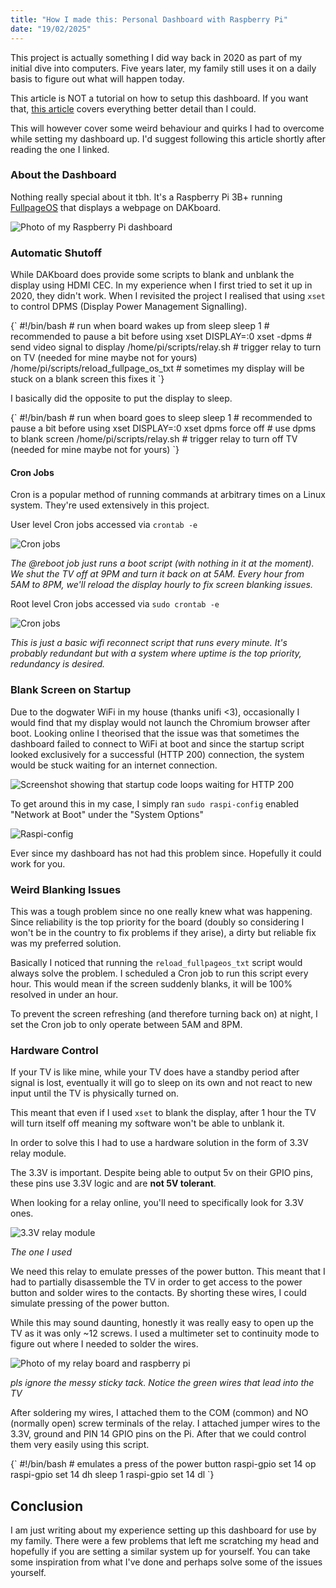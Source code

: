```yaml
---
title: "How I made this: Personal Dashboard with Raspberry Pi"
date: "19/02/2025"
---
```


This project is actually something I did way back in 2020 as part of my initial dive into computers. 
Five years later, my family still uses it on a daily basis to figure out what will happen today.

This article is NOT a tutorial on how to setup this dashboard. If you want that, [this article](https://raspberrytips.com/fullpageos-raspberry-pi/)
covers everything better detail than I could. 

This will however cover some weird behaviour and quirks I had to overcome while setting my dashboard up. I'd suggest following this article shortly after reading the one I linked.

### About the Dashboard

Nothing really special about it tbh. It's a Raspberry Pi 3B+ running [FullpageOS](https://github.com/guysoft/FullPageOS) that displays a webpage on DAKboard. 

![Photo of my Raspberry Pi dashboard](/images/blog/Dakboard/board.JPG)

### Automatic Shutoff

While DAKboard does provide some scripts to blank and unblank the display using HDMI CEC. In my experience when I first tried to set it up in 2020, they didn't work. When I revisited the project I realised that using `xset` to control DPMS (Display Power Management Signalling).

<CodeBlock language="bash">
{`
#!/bin/bash
# run when board wakes up from sleep
sleep 1 # recommended to pause a bit before using xset 
DISPLAY=:0 xset -dpms # send video signal to display
/home/pi/scripts/relay.sh # trigger relay to turn on TV (needed for mine maybe not for yours)
/home/pi/scripts/reload_fullpage_os_txt # sometimes my display will be stuck on a blank screen this fixes it
`}
</CodeBlock>

I basically did the opposite to put the display to sleep.

<CodeBlock language="bash">
{`
#!/bin/bash
# run when board goes to sleep
sleep 1 # recommended to pause a bit before using xset
DISPLAY=:0 xset dpms force off # use dpms to blank screen
/home/pi/scripts/relay.sh  # trigger relay to turn off TV (needed for mine maybe not for yours)
`}
</CodeBlock>

#### Cron Jobs

Cron is a popular method of running commands at arbitrary times on a Linux system. They're used extensively in this project.


User level Cron jobs accessed via `crontab -e`

![Cron jobs](/images/blog/Dakboard/image-7.png)

_The @reboot job just runs a boot script (with nothing in it at the moment). We shut the TV off at 9PM and turn it back on at 5AM. Every hour from 5AM to 8PM, we'll reload the display hourly to fix screen blanking issues._

Root level Cron jobs accessed via `sudo crontab -e`

![Cron jobs](/images/blog/Dakboard/image-8.png)

_This is just a basic wifi reconnect script that runs every minute. It's probably redundant but with a system where uptime is the top priority, redundancy is desired._


### Blank Screen on Startup

Due to the dogwater WiFi in my house (thanks unifi &lt;3), occasionally I would find that my display would not launch the Chromium browser after boot. Looking online I theorised that the issue was that sometimes the dashboard failed to connect to WiFi at boot and since the startup script looked exclusively for a successful (HTTP 200) connection, the system would be stuck waiting for an internet connection. 

![Screenshot showing that startup code loops waiting for HTTP 200](/images/blog/Dakboard/image-4.png)

To get around this in my case, I simply ran `sudo raspi-config` enabled "Network at Boot" under the "System Options"

![Raspi-config](/images/blog/Dakboard/image-5.png)

Ever since my dashboard has not had this problem since. Hopefully it could work for you.

### Weird Blanking Issues

This was a tough problem since no one really knew what was happening. Since reliability is the top priority for the board (doubly so considering I won't be in the country to fix problems if they arise), a dirty but reliable fix was my preferred solution.

Basically I noticed that running the `reload_fullpageos_txt` script would always solve the problem. I scheduled a Cron job to run this script every hour. This would mean if the screen suddenly blanks, it will be 100% resolved in under an hour. 

To prevent the screen refreshing (and therefore turning back on) at night, I set the Cron job to only operate between 5AM and 8PM.


### Hardware Control

If your TV is like mine, while your TV does have a standby period after signal is lost, eventually it will go to sleep on its own and not react to new input until the TV is physically turned on.

This meant that even if I used `xset` to blank the display, after 1 hour the TV will turn itself off meaning my software won't be able to unblank it.

In order to solve this I had to use a hardware solution in the form of 3.3V relay module.

The 3.3V is important. Despite being able to output 5v on their GPIO pins, these pins use 3.3V logic and are **not 5V tolerant**. 

When looking for a relay online, you'll need to specifically look for 3.3V ones.

![3.3V relay module](/images/blog/Dakboard/image-3.png)

_The one I used_

We need this relay to emulate presses of the power button. This meant that I had to partially disassemble the TV in order to get access to the power button and solder wires to the contacts. By shorting these wires, I could simulate pressing of the power button. 

While this may sound daunting, honestly it was really easy to open up the TV as it was only ~12 screws. I used a multimeter set to continuity mode to figure out where I needed to solder the wires.


![Photo of my relay board and raspberry pi](/images/blog/Dakboard/relay.JPG)

_pls ignore the messy sticky tack. Notice the green wires that lead into the TV_

After soldering my wires, I attached them to the COM (common) and NO (normally open) screw terminals of the relay. I attached jumper wires to the 3.3V, ground and PIN 14 GPIO pins on the Pi. After that we could control them very easily using this script.

<CodeBlock language="bash">
{`
#!/bin/bash
# emulates a press of the power button
raspi-gpio set 14 op
raspi-gpio set 14 dh
sleep 1
raspi-gpio set 14 dl
`}
</CodeBlock>

## Conclusion

I am just writing about my experience setting up this dashboard for use by my family. There were a few problems that left me scratching my head and hopefully if you are setting a similar system up for yourself. You can take some inspiration from what I've done and perhaps solve some of the issues yourself.